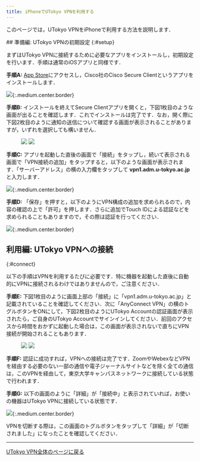 ```yaml
---
title: iPhoneでUTokyo VPNを利用する 
---
```


このページでは，UTokyo VPNをiPhoneで利用する方法を説明します．

<SubpageBeginning />
## 準備編: UTokyo VPNの初期設定
{:#setup}

まずはUTokyo VPNに接続するために必要なアプリをインストールし，初期設定を行います．手順は通常のiOSアプリと同様です．

**手順A:** [App Store](https://apps.apple.com/jp/app/cisco-anyconnect/id1135064690)にアクセスし，Cisco社のCisco Secure Clientというアプリをインストールします．

![](img/iphone01-app-store.png){:.medium.center.border}

**手順B:** インストールを終えてSecure Clientアプリを開くと，下図1枚目のような画面が出ることを確認します．これでインストールは完了です．なお，開く際に下図2枚目のように通知の送信について確認する画面が表示されることがありますが，いずれを選択しても構いません．

<figure class="gallery">
  <img src="img/iphone02-setup_home.png" class="border" />
  <img src="img/iphone03-setup_home_popup_notify.png" class="border" />
</figure>

**手順C:** アプリを起動した直後の画面で「接続」をタップし，続いて表示される画面で「VPN接続の追加」をタップすると，以下のような画面が表示されます．「サーバーアドレス」の横の入力欄をタップして **vpn1.adm.u-tokyo.ac.jp** と入力します．

![](img/iphone04-setup_home_connections_add-vpn-connection.png){:.medium.center.border}

**手順D:** 「保存」を押すと，以下のようにVPN構成の追加を求められるので，内容の確認の上で「許可」を押します．さらに追加でTouch IDによる認証などを求められることもありますので，その際は認証を行ってください．

![](img/iphone05-setup_home_connections_add-vpn-connection_popup_config.png){:.medium.center.border}


## 利用編: UTokyo VPNへの接続
{:#connect}

以下の手順はVPNを利用するたびに必要です．特に機器を起動した直後に自動的にVPNに接続されるわけではありませんので，ご注意ください．

**手順E:** 下図1枚目のように画面上部の「接続」に「vpn1.adm.u-tokyo.ac.jp」と記載されていることを確認してください．次に「AnyConnect VPN」の横のトグルボタンをONにして，下図2枚目のようにUTokyo Accountの認証画面が表示されたら，ご自身のUTokyo Accountでサインインしてください．前回のアクセスから時間をおかずに起動した場合は，この画面が表示されないで直ちにVPN接続が開始されることもあります．

<figure class="gallery">
  <img src="img/iphone06-home_disconnected.png" class="border" />
  <img src="img/iphone07-signin_.png" class="border" />
</figure>

<HelpSecurityEducation />
<HelpMfa />

**手順F:** 認証に成功すれば，VPNへの接続は完了です．ZoomやWebexなどVPNを経由する必要のない一部の通信や電子ジャーナルサイトなどを除く全ての通信は，このVPNを経由して，東京大学キャンパスネットワークに接続している状態で行われます．

**手順G:** 以下の画面のように「詳細」が「接続中」と表示されていれば，お使いの機器はUTokyo VPNに接続している状態です．

![](img/iphone08-home_connected.png){:.medium.center.border}

VPNを切断する際は，この画面のトグルボタンをタップして「詳細」が「切断されました」になったことを確認してください．

---

[UTokyo VPN全体のページに戻る](.)
